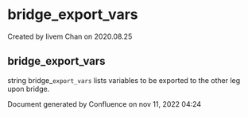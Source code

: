 
# bridge_export_vars 

 Created by  livem Chan on 2020.08.25

## bridge_export_vars

string bridge\_`export_vars` lists variables to be exported to the other leg upon bridge.

  
Document generated by Confluence on nov 11, 2022 04:24
